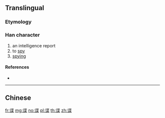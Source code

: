 {{character info/new}}
{{also|諜}}
==Translingual==

===Etymology===
{{Han simp|諜|f=言|t=讠}}

===Han character===
{{Han char|rn=149|rad=讠|as=09|sn=11|four=|canj=IVPTD}}

# an intelligence report
# to [[spy]]
# [[spying]]

====References====
* {{Han ref|kx=1188.181|hdz=63995.010|uh=8C0D|ud=35853}}

----

==Chinese==
{{zh-see|諜}}

[[fr:谍]]
[[mg:谍]]
[[no:谍]]
[[pl:谍]]
[[th:谍]]
[[zh:谍]]
